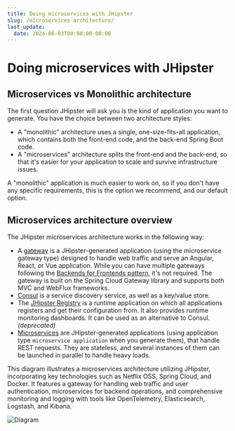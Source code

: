 ```yaml
---
title: Doing microservices with JHipster
slug: /microservices-architecture/
last_update:
  date: 2024-06-03T00:00:00-00:00
---
```


# Doing microservices with JHipster

## Microservices vs Monolithic architecture

The first question JHipster will ask you is the kind of application you want to generate. You have the choice between two architecture styles:

- A "monolithic" architecture uses a single, one-size-fits-all application, which contains both the front-end code, and the back-end Spring Boot code.
- A "microservices" architecture splits the front-end and the back-end, so that it's easier for your application to scale and survive infrastructure issues.

A "monolithic" application is much easier to work on, so if you don't have any specific requirements, this is the option we recommend, and our default option.


## Microservices architecture overview

The JHipster microservices architecture works in the following way:

* A [gateway](/api-gateway/) is a JHipster-generated application (using the microservice gateway type) designed to handle web traffic and serve an Angular, React, or Vue application. While you can have multiple gateways following the [Backends for Frontends pattern](https://www.thoughtworks.com/insights/blog/bff-soundcloud), it's not required. The gateway is built on the Spring Cloud Gateway library and supports both MVC and WebFlux frameworks.
* [Consul](/consul/) is a service discovery service, as well as a key/value store.
* The [JHipster Registry](/jhipster-registry/) is a runtime application on which all applications registers and get their configuration from. It also provides runtime monitoring dashboards. It can be used as an alternative to Consul. *(deprecated)*
* [Microservices](/creating-microservices/) are JHipster-generated applications (using application type `microservice application` when you generate them), that handle REST requests. They are stateless, and several instances of them can be launched in parallel to handle heavy loads.

This diagram illustrates a microservices architecture utilizing JHipster, incorporating key technologies such as Netflix OSS, Spring Cloud, and Docker. It features a gateway for handling web traffic and user authentication, microservices for backend operations, and comprehensive monitoring and logging with tools like OpenTelemetry, Elasticsearch, Logstash, and Kibana.

![Diagram](/images/microservices_architecture_updated.webp)
